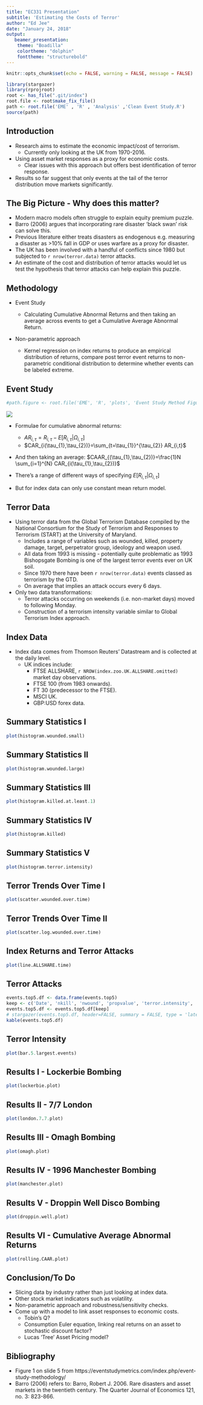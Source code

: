 ```yaml
---
title: "EC331 Presentation"
subtitle: 'Estimating the Costs of Terror'
author: "Ed Jee"
date: "January 24, 2018"
output:
   beamer_presentation:
    theme: "Boadilla"
    colortheme: "dolphin"
    fonttheme: "structurebold"
---
```


```r
knitr::opts_chunk$set(echo = FALSE, warning = FALSE, message = FALSE)
```
```r
library(stargazer)
library(rprojroot)
root <- has_file(".git/index")
root.file <- root$make_fix_file()
path <- root.file('EME' , 'R' , 'Analysis' ,'Clean Event Study.R')
source(path)

```
## Introduction

* Research aims to estimate the economic impact/cost of terrorism.
    + Currently only looking at the UK from 1970-2016.
* Using asset market responses as a proxy for economic costs.
    + Clear issues with this approach but offers best identification of terror response.
* Results so far suggest that only events at the tail of the terror distribution move markets significantly.

## The Big Picture - Why does this matter?

* Modern macro models often struggle to explain equity premium puzzle.
* Barro (2006) argues that incorporating rare disaster 'black swan' risk can solve this.
* Previous literature either treats disasters as endogenous e.g. measuring a disaster as >10% fall in GDP or uses warfare as a proxy for disaster.
* The UK has been involved with a handful of conflicts since 1980 but subjected to `r nrow(terror.data)` terror attacks.
* An estimate of the cost and distribution of terror attacks would let us test the hypothesis that terror attacks can help explain this puzzle.

## Methodology
* Event Study

    + Calculating Cumulative Abnormal Returns and then taking an average across events to get a Cumulative Average Abnormal Return.
    
* Non-parametric approach
    + Kernel regression on index returns to produce an empirical distribution of returns, compare post terror event returns to non-parametric conditional distribution to determine whether events can be labeled extreme.
    
## Event Study
```r
#path.figure <- root.file('EME', 'R', 'plots', 'Event Study Method Figure.png')

```

![](C:/Users/ed/Documents/R Working Directory/Dissertation/EME/R/plots/Event Study Method Figure.png)

* Formulae for cumulative abnormal returns:
    + $AR_{i,\tau}=R_{i,\tau}-E[R_{i,\tau}\vert\Omega_{i,\tau}]$
    + $CAR_{i(\tau_{1},\tau_{2})}=\sum_{t=\tau_{1}}^{\tau_{2}} AR_{i,t}$
* And then taking an average: $CAAR_{(\tau_{1},\tau_{2})}=\frac{1}N \sum_{i=1}^{N} CAR_{i(\tau_{1},\tau_{2})}$ 

* There's a range of different ways of specifying $E[R_{i,\tau}\vert\Omega_{i,\tau}]$
* But for index data can only use constant mean return model.



## Terror Data

* Using terror data from the Global Terrorism Database compiled by the National Consortium for the Study of Terrorism and Responses to Terrorism (START) at the University of Maryland.
    + Includes a range of variables such as wounded, killed, property damage, target, perpetrator group, ideology and weapon used.
    + All data from 1993 is missing - potentially quite problematic as 1993 Bishopsgate Bombing is one of the largest terror events ever on UK soil.
    + Since 1970 there have been `r nrow(terror.data)` events classed as terrorism by the GTD.
    + On average that implies an attack occurs every 6 days.
* Only two data transformations:
    + Terror attacks occurring on weekends (i.e. non-market days) moved to following Monday.
    + Construction of a terrorism intensity variable similar to Global Terrorism Index approach.


## Index Data

* Index data comes from Thomson Reuters' Datastream and is collected at the daily level.
    + UK indices include:
        + FTSE ALLSHARE, `r NROW(index.zoo.UK.ALLSHARE.omitted)` market day observations.
        + FTSE 100 (from 1983 onwards).
        + FT 30 (predecessor to the FTSE).
        + MSCI UK.
        + GBP:USD forex data.


## Summary Statistics I
```r
plot(histogram.wounded.small)
```

## Summary Statistics II
```r
plot(histogram.wounded.large)
```

## Summary Statistics III
```r
plot(histogram.killed.at.least.1)
```

## Summary Statistics IV
```r
plot(histogram.killed)
```


## Summary Statistics V
```r
plot(histogram.terror.intensity)
```

## Terror Trends Over Time I
```r
plot(scatter.wounded.over.time)
```

## Terror Trends Over Time II
```r
plot(scatter.log.wounded.over.time)
```

## Index Returns and Terror Attacks
```r
plot(line.ALLSHARE.time)
```

## Terror Attacks
```r
events.top5.df <- data.frame(events.top5)
keep <- c('Date', 'nkill', 'nwound', 'propvalue', 'terror.intensity', 'event.name')
events.top5.df <- events.top5.df[keep]
# stargazer(events.top5.df, header=FALSE, summary = FALSE, type = 'latex')
kable(events.top5.df)

```


## Terror Intensity
```r
plot(bar.5.largest.events)
```


## Results I - Lockerbie Bombing

```r
plot(lockerbie.plot)
```

## Results II - 7/7 London
```r
plot(london.7.7.plot)
```

## Results III - Omagh Bombing
```r
plot(omagh.plot)
```

## Results IV - 1996 Manchester Bombing
```r
plot(manchester.plot)
```

## Results V - Droppin Well Disco Bombing
```r
plot(droppin.well.plot)
```

## Results VI - Cumulative Average Abnormal Returns
```r
plot(rolling.CAAR.plot)
```


## Conclusion/To Do

* Slicing data by industry rather than just looking at index data.
* Other stock market indicators such as volatility.
* Non-parametric approach and robustness/sensitivity checks.
* Come up with a model to link asset responses to economic costs.
    + Tobin's Q?
    + Consumption Euler equation, linking real returns on an asset to stochastic discount factor?
    + Lucas 'Tree' Asset Pricing model?
  
## Bibliography

* Figure 1 on slide 5 from https://eventstudymetrics.com/index.php/event-study-methodology/
* Barro (2006) refers to: Barro, Robert J. 2006. Rare disasters and asset markets in the
twentieth century. The Quarter Journal of Economics 121, no. 3: 823-866.




